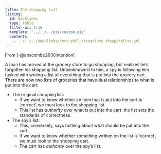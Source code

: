 ```yaml
---
title: The shopping list
listing:
  id: backlinks
  type: table
  filter-ui: true
  template: "../../../ejs/custom.ejs"
  contents:
    - ../../../backlinks/docs_phil_situations_shoppinglist.yml
---
```



From [-@anscombe2000intention]

A man has arrived at the grocery store to go shopping, but realizes he's forgotten his shopping list. Unbenknownst to him, a spy is following him tasked with writing a list of everything that is put into the grocery cart. There are now two lists of groceries that have dual relationships to what is put into the cart:

- The original shopping list:
    - If we want to know whether an item that is put into the cart is 'correct', we must look to the shopping list
    - This list has *authority* over what is put into the cart: the list sets the standards of correctness.
- The spy's list:
    - This, conversely, says nothing about what should be put into the cart.
    - If we want to know whether something written on the list is 'correct', we must look to the shopping cart.
    - The cart has *authority* over the spy's list.
